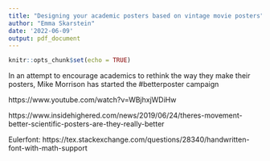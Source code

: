 ```yaml
---
title: "Designing your academic posters based on vintage movie posters"
author: "Emma Skarstein"
date: '2022-06-09'
output: pdf_document
---
```


```r
knitr::opts_chunk$set(echo = TRUE)
```

In an attempt to encourage academics to rethink the way they make their posters, Mike Morrison has started the \#betterposter campaign

https://www.youtube.com/watch?v=WBjhxjWDiHw

https://www.insidehighered.com/news/2019/06/24/theres-movement-better-scientific-posters-are-they-really-better

Eulerfont: https://tex.stackexchange.com/questions/28340/handwritten-font-with-math-support
